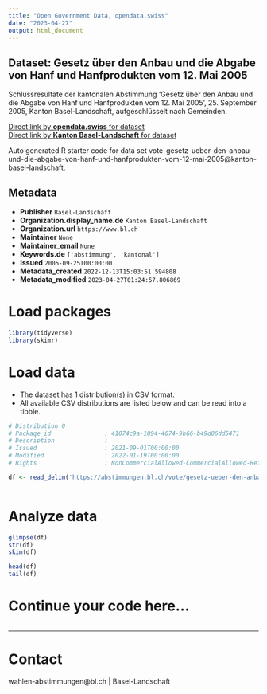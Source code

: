 ```yaml
---
title: "Open Government Data, opendata.swiss"
date: "2023-04-27"
output: html_document
---
```


## Dataset: Gesetz über den Anbau und die Abgabe von Hanf und Hanfprodukten vom 12. Mai 2005

Schlussresultate der kantonalen Abstimmung 'Gesetz über den Anbau und die Abgabe von Hanf und Hanfprodukten vom 12. Mai 2005', 25. September 2005, Kanton Basel-Landschaft, aufgeschlüsselt nach Gemeinden.

[Direct link by **opendata.swiss** for dataset](https://opendata.swiss/de/dataset/gesetz-uber-den-anbau-und-die-abgabe-von-hanf-und-hanfprodukten-vom-12-mai-2005)<br>
[Direct link by **Kanton Basel-Landschaft** for dataset](https://abstimmungen.bl.ch/vote/gesetz-ueber-den-anbau-und-die-abgabe-von-hanf-und-hanfprodukten-vom-12-mai-2005/data)

Auto generated R starter code for data set vote-gesetz-ueber-den-anbau-und-die-abgabe-von-hanf-und-hanfprodukten-vom-12-mai-2005@kanton-basel-landschaft.

## Metadata

- **Publisher** `Basel-Landschaft`
- **Organization.display_name.de** `Kanton Basel-Landschaft`
- **Organization.url** `https://www.bl.ch`
- **Maintainer** `None`
- **Maintainer_email** `None`
- **Keywords.de** `['abstimmung', 'kantonal']`
- **Issued** `2005-09-25T00:00:00`
- **Metadata_created** `2022-12-13T15:03:51.594808`
- **Metadata_modified** `2023-04-27T01:24:57.806869`


# Load packages

```r

library(tidyverse)
library(skimr)

```

# Load data

-   The dataset has 1 distribution(s) in CSV format.
-   All available CSV distributions are listed below and can be read into a tibble.

```r

# Distribution 0
# Package_id               : 41074c9a-1894-4674-9b66-b49d06dd5471
# Description              : 
# Issued                   : 2021-09-01T00:00:00
# Modified                 : 2022-01-19T00:00:00
# Rights                   : NonCommercialAllowed-CommercialAllowed-ReferenceRequired

df <- read_delim('https://abstimmungen.bl.ch/vote/gesetz-ueber-den-anbau-und-die-abgabe-von-hanf-und-hanfprodukten-vom-12-mai-2005/data-csv')



```

# Analyze data

```r

glimpse(df)
str(df)
skim(df)

head(df)
tail(df)

```

# Continue your code here...

```r

```

------------------------------------------------------------------------

# Contact

wahlen-abstimmungen@bl.ch | Basel-Landschaft
